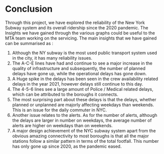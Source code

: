 # Conclusion

Through this project, we have explored the reliability of the New York Subway system and its overall ridership since the 2020 pandemic. The Insights we have gained through the various graphs could be useful to the MTA team working on the servicing. The main insights that we have gained can be summarised as : 

1. Although the NY subway is the most used public transport system used in the city, it has many reliability issues.
2. The A-C-E lines have had and continue to see a major increase in the quality of infrastructure and subsequently, the number of planned delays have gone up, while the operational delays has gone down.
3. A Huge spike in the delays has been seen in the crew availability related delays in the year 2021, however delays still continue to this day.
4. The 4-5-6 lines see a large amount of Police / Medical related delays, which can be attributed to the boroughs it connects.
5. The most surprising part about these delays is that the delays, whether planned or unplanned are majorly affecting weekdays than weekends. This is an issue for the daily commuter in NYC.
6. Another issue relates to the alerts. As for the number of alerts, although the delays are larger in number on weekdays, the average number of alerts are higher on weekdays than on weekends.
7. A major design achievement of the NYC subway system apart from the obvious amazing connectivity to most boroughs is that all the major stations follow a similar pattern in terms of the total footfall. This number has only gone up since 2020, as the pandemic eased.
